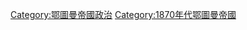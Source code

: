 {{Cat main|东方危机}}

[[Category:鄂圖曼帝國政治|Category:鄂圖曼帝國政治]]
[[Category:1870年代鄂圖曼帝國|Category:1870年代鄂圖曼帝國]]